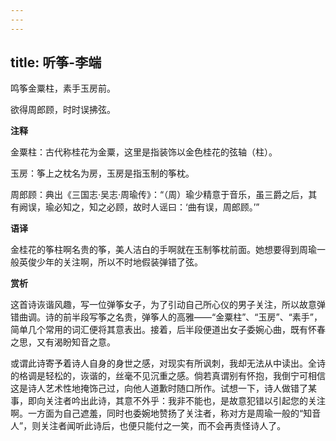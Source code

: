 ```yaml
---
---
---
```

title: 听筝-李端
---

鸣筝金粟柱，素手玉房前。

欲得周郎顾，时时误拂弦。

**注释**

金粟柱：古代称桂花为金粟，这里是指装饰以金色桂花的弦轴（柱）。

玉房：筝上之枕名为房，玉房是指玉制的筝枕。

周郎顾：典出《三国志·吴志·周瑜传》：“（周）瑜少精意于音乐，虽三爵之后，其有阙误，瑜必知之，知之必顾，故时人谣曰：‘曲有误，周郎顾。’”

**语译**

金桂花的筝柱啊名贵的筝，美人洁白的手啊就在玉制筝枕前面。她想要得到周瑜一般英俊少年的关注啊，所以不时地假装弹错了弦。

**赏析**

这首诗诙谐风趣，写一位弹筝女子，为了引动自己所心仪的男子关注，所以故意弹错曲调。诗的前半段写筝之名贵，弹筝人的高雅——“金粟柱”、“玉房”、“素手”，简单几个常用的词汇便将其意表出。接着，后半段便道出女子委婉心曲，既有怀春之思，又有渴盼知音之意。

或谓此诗寄予着诗人自身的身世之感，对现实有所讽刺，我却无法从中读出。全诗的格调是轻松的，诙谐的，丝毫不见沉重之感。倘若真谓别有怀抱，我倒宁可相信这是诗人艺术性地掩饰己过，向他人道歉时随口所作。试想一下，诗人做错了某事，即向关注者吟出此诗，其意不外乎：我非不能也，是故意犯错以引起您的关注啊。一方面为自己遮羞，同时也委婉地赞扬了关注者，称对方是周瑜一般的“知音人”，则关注者闻听此诗后，也便只能付之一笑，而不会再责怪诗人了。